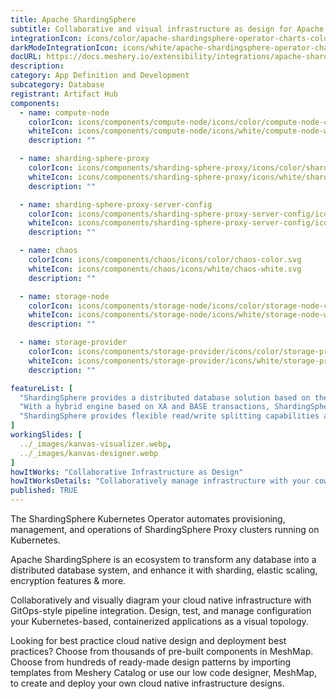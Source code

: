 ---
title: Apache ShardingSphere
subtitle: Collaborative and visual infrastructure as design for Apache ShardingSphere
integrationIcon: icons/color/apache-shardingsphere-operator-charts-color.svg
darkModeIntegrationIcon: icons/white/apache-shardingsphere-operator-charts-white.svg
docURL: https://docs.meshery.io/extensibility/integrations/apache-shardingsphere-operator-charts
description: 
category: App Definition and Development
subcategory: Database
registrant: Artifact Hub
components:
  - name: compute-node
    colorIcon: icons/components/compute-node/icons/color/compute-node-color.svg
    whiteIcon: icons/components/compute-node/icons/white/compute-node-white.svg
    description: ""

  - name: sharding-sphere-proxy
    colorIcon: icons/components/sharding-sphere-proxy/icons/color/sharding-sphere-proxy-color.svg
    whiteIcon: icons/components/sharding-sphere-proxy/icons/white/sharding-sphere-proxy-white.svg
    description: ""

  - name: sharding-sphere-proxy-server-config
    colorIcon: icons/components/sharding-sphere-proxy-server-config/icons/color/sharding-sphere-proxy-server-config-color.svg
    whiteIcon: icons/components/sharding-sphere-proxy-server-config/icons/white/sharding-sphere-proxy-server-config-white.svg
    description: ""

  - name: chaos
    colorIcon: icons/components/chaos/icons/color/chaos-color.svg
    whiteIcon: icons/components/chaos/icons/white/chaos-white.svg
    description: ""

  - name: storage-node
    colorIcon: icons/components/storage-node/icons/color/storage-node-color.svg
    whiteIcon: icons/components/storage-node/icons/white/storage-node-white.svg
    description: ""

  - name: storage-provider
    colorIcon: icons/components/storage-provider/icons/color/storage-provider-color.svg
    whiteIcon: icons/components/storage-provider/icons/white/storage-provider-white.svg
    description: ""

featureList: [
  "ShardingSphere provides a distributed database solution based on the underlying database, which can scale computing and storage horizontally.",
  "With a hybrid engine based on XA and BASE transactions, ShardingSphere provides distributed transaction capabilities on top of standalone databases, enabling data security across underlying data sources.",
  "ShardingSphere provides flexible read/write splitting capabilities and can achieve read access load balancing based on the understanding of SQL semantics and the ability to perceive the underlying database topology."
]
workingSlides: [
  ../_images/kanvas-visualizer.webp,
  ../_images/kanvas-designer.webp
]
howItWorks: "Collaborative Infrastructure as Design"
howItWorksDetails: "Collaboratively manage infrastructure with your coworkers synchronously sharing the same designs."
published: TRUE
---
<p>
The ShardingSphere Kubernetes Operator automates provisioning, management, and operations of ShardingSphere Proxy clusters running on Kubernetes.
</p>
<p>Apache ShardingSphere is an ecosystem to transform any database into a distributed database system, and enhance it with sharding, elastic scaling, encryption features & more.</p>
<p>
    Collaboratively and visually diagram your cloud native infrastructure with GitOps-style pipeline integration. Design, test, and manage configuration your Kubernetes-based, containerized applications as a visual topology.
</p>
<p>
    Looking for best practice cloud native design and deployment best practices? Choose from thousands of pre-built components in MeshMap. Choose from hundreds of ready-made design patterns by importing templates from Meshery Catalog or use our low code designer, MeshMap, to create and deploy your own cloud native infrastructure designs.
</p>
